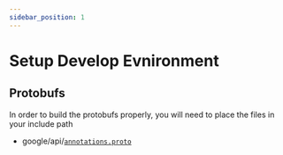 ```yaml
---
sidebar_position: 1
---
```



# Setup Develop Evnironment


## Protobufs

In order to build the protobufs properly, you will need to place the files in your include path

* google/api/[`annotations.proto`](https://github.com/googleapis/googleapis/blob/master/google/api/annotations.proto)